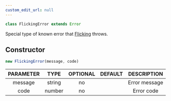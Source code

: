 ```yaml
---
custom_edit_url: null
---
```


```ts
class FlickingError extends Error
```
Special type of known error that [Flicking](Flicking) throws.

## Constructor
```ts
new FlickingError(message, code)
```
|PARAMETER|TYPE|OPTIONAL|DEFAULT|DESCRIPTION|
|:---:|:---:|:---:|:---:|:---:|
|message|string|no||Error message|
|code|number|no||Error code|

